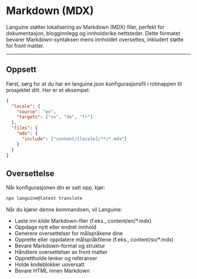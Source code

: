 # Markdown (MDX)

Languine støtter lokalisering av Markdown (MDX) filer, perfekt for dokumentasjon, blogginnlegg og innholdsrike nettsteder. Dette formatet bevarer Markdown-syntaksen mens innholdet oversettes, inkludert støtte for front matter.

---

## Oppsett

Først, sørg for at du har en languine.json konfigurasjonsfil i rotmappen til prosjektet ditt. Her er et eksempel:

```json
{
  "locale": {
    "source": "en",
    "targets": ["sv", "de", "fr"]
  },
  "files": {
    "mdx": {
      "include": ["content/[locale]/**/*.mdx"]
    }
  }
}
```

## Oversettelse

Når konfigurasjonen din er satt opp, kjør:

```bash
npx languine@latest translate
```

Når du kjører denne kommandoen, vil Languine:

- Laste inn kilde Markdown-filer (f.eks., content/en/*.mdx)
- Oppdage nytt eller endret innhold
- Generere oversettelser for målspråkene dine
- Opprette eller oppdatere målspråkfilene (f.eks., content/sv/*.mdx)
- Bevare Markdown-format og struktur
- Håndtere oversettelser av front matter
- Opprettholde lenker og referanser
- Holde kodeblokker uoversatt
- Bevare HTML innen Markdown

